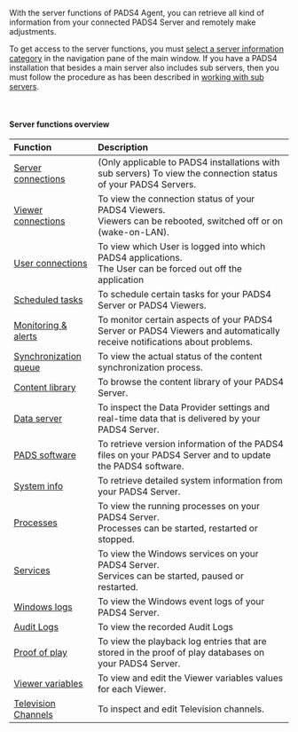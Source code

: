 With the server functions of PADS4 Agent, you can retrieve all kind of information from your connected PADS4 Server and remotely make adjustments.

To get access to the server functions, you must [select a server information category](https://pads4documentation.blob.core.windows.net/agent/Content/Main%20Window/Navigation%20pane.htm) in the navigation pane of the main window. If you have a PADS4 installation that besides a main server also includes sub servers, then you must follow the procedure as has been described in [working with sub servers](https://pads4documentation.blob.core.windows.net/agent/Content/Advanced%20features/Working%20with%20sub%20servers.htm).

 

#### **Server functions overview**

| **Function**                                                                                                                                                                     | **Description**                                                                                                          |
| :------------------------------------------------------------------------------------------------------------------------------------------------------------------------------- | :----------------------------------------------------------------------------------------------------------------------- |
| [Server connections](/digital-signage/windows-applications/agent/remote-management-and-monitoring/server-connections)                                                            | (Only applicable to PADS4 installations with sub servers) To view the connection status of your PADS4 Servers.           |
| [Viewer connections](/digital-signage/windows-applications/agent/remote-management-and-monitoring/viewer-connections)                                                            | To view the connection status of your PADS4 Viewers.<br />Viewers can be rebooted, switched off or on (wake-on-LAN).     |
| [User connections](/digital-signage/windows-applications/agent/remote-management-and-monitoring/user-connections)                                                                | To view which User is logged into which PADS4 applications.<br />The User can be forced out off the application          |
| [Scheduled tasks](/digital-signage/windows-applications/agent/remote-management-and-monitoring/scheduled-tasks)                                                                  | To schedule certain tasks for your PADS4 Server or PADS4 Viewers.                                                        |
| [Monitoring & alerts](https://pads4documentation.blob.core.windows.net/agent/Content/Remote%20management%20and%20monitoring/Monitoring%20&%20alerts/Monitoring%20&%20alerts.htm) | To monitor certain aspects of your PADS4 Server or PADS4 Viewers and automatically receive notifications about problems. |
| [Synchronization queue](/digital-signage/windows-applications/agent/remote-management-and-monitoring/synchronization-queue)                                                      | To view the actual status of the content synchronization process.                                                        |
| [Content library](/digital-signage/windows-applications/agent/remote-management-and-monitoring/content-library)                                                                  | To browse the content library of your PADS4 Server.                                                                      |
| [Data server](/digital-signage/windows-applications/agent/remote-management-and-monitoring/data-server)                                                                          | To inspect the Data Provider settings and real-time data that is delivered by your PADS4 Server.                         |
| [PADS software](/digital-signage/windows-applications/agent/remote-management-and-monitoring/pads4-software)                                                                     | To retrieve version information of the PADS4 files on your PADS4 Server and to update the PADS4 software.                |
| [System info](https://pads4documentation.blob.core.windows.net/agent/Content/Remote%20management%20and%20monitoring/System%20info.htm)                                           | To retrieve detailed system information from your PADS4 Server.                                                          |
| [Processes](https://pads4documentation.blob.core.windows.net/agent/Content/Remote%20management%20and%20monitoring/Processes.htm)                                                 | To view the running processes on your PADS4 Server.<br />Processes can be started, restarted or stopped.                 |
| [Services](https://pads4documentation.blob.core.windows.net/agent/Content/Remote%20management%20and%20monitoring/Services.htm)                                                   | To view the Windows services on your PADS4 Server.<br />Services can be started, paused or restarted.                    |
| [Windows logs](https://pads4documentation.blob.core.windows.net/agent/Content/Remote%20management%20and%20monitoring/Windows%20logs.htm)                                         | To view the Windows event logs of your PADS4 Server.                                                                     |
| [Audit Logs](https://pads4documentation.blob.core.windows.net/agent/Content/Remote%20management%20and%20monitoring/Audit%20logs.htm)                                             | To view the recorded Audit Logs                                                                                          |
| [Proof of play](https://pads4documentation.blob.core.windows.net/agent/Content/Remote%20management%20and%20monitoring/Proof%20of%20Play.htm)                                     | To view the playback log entries that are stored in the proof of play databases on your PADS4 Server.                    |
| [Viewer variables](https://pads4documentation.blob.core.windows.net/agent/Content/Remote%20management%20and%20monitoring/Viewer%20Variables.htm)                                 | To view and edit the Viewer variables values for each Viewer.                                                            |
| [Television Channels](https://pads4documentation.blob.core.windows.net/agent/Content/Remote%20management%20and%20monitoring/Television%20channels.htm)                           | To inspect and edit Television channels.                                                                                 |
